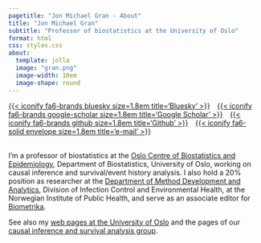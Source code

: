 ```yaml
---
pagetitle: "Jon Michael Gran - About"
title: "Jon Michael Gran"
subtitle: "Professor of biostatistics at the University of Oslo"
format: html
css: styles.css
about:
  template: jolla
  image: "gran.png"
  image-width: 10em
  image-shape: round
---
```


[{{< iconify fa6-brands bluesky size=1.8em title='Bluesky' >}}](https://jmgran.bsky.social){target="_blank"style="float:center; padding-right:10px"}
[{{< iconify fa6-brands google-scholar size=1.8em title='Google Scholar' >}}](https://scholar.google.no/citations?user=GRG21B8AAAAJ){target="_blank"style="float:center; padding-right:10px"}
[{{< iconify fa6-brands github size=1.8em title='Github' >}}](https://github.com/jmgran){target="_blank" style="float:center; padding-right:10px"}
[{{< iconify fa6-solid envelope size=1.8em title='e-mail' >}}](mailto:<j.m.gran@medisin.uio.no>)<br><br>

I'm a professor of biostatistics at the [Oslo Centre of Biostatistics and Epidemiology](https://www.med.uio.no/imb/english/research/centres/ocbe/){target="_blank"}, Department of Biostatistics, University of Oslo, working on causal inference and survival/event history analysis. I also hold a 20% position as researcher at the [Department of Method Development and Analytics](https://www.fhi.no/en/ab/departments-and-centres/method-development-and-analytics/){target="_blank"}, Division of Infection Control and Environmental Health, at the Norwegian Institute of Public Health, and serve as an associate editor for [Biometrika](https://academic.oup.com/biomet){target="_blank"}.

See also my [web pages at the University of Oslo](https://www.med.uio.no/imb/english/people/aca/jonmic/index.html){target="_blank"} and the pages of our [causal inference and survival analysis group](https://www.med.uio.no/imb/english/research/groups/causal-inference-methods/index.html){target="_blank"}.
